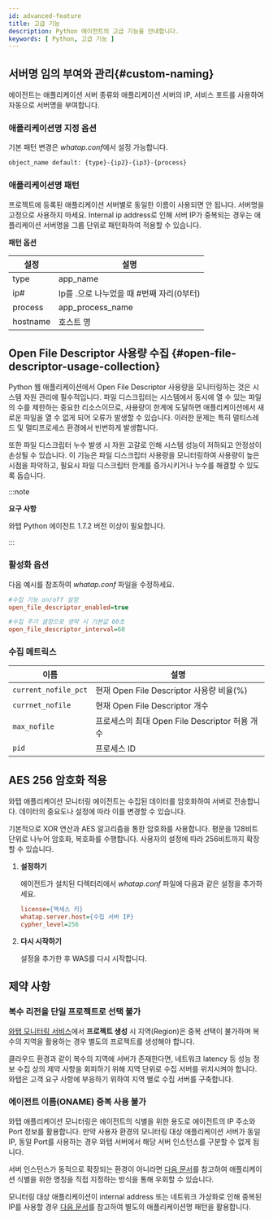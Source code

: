 ```yaml
---
id: advanced-feature
title: 고급 기능
description: Python 에이전트의 고급 기능을 안내합니다.
keywords: [ Python, 고급 기능 ]
---
```


## 서버명 임의 부여와 관리{#custom-naming}

에이전트는 애플리케이션 서버 종류와 애플리케이션 서버의 IP, 서비스 포트를 사용하여 자동으로 서버명을 부여합니다.

### 애플리케이션명 지정 옵션

기본 패턴 변경은 *whatap.conf*에서 설정 가능합니다.

```bash
object_name default: {type}-{ip2}-{ip3}-{process}
```

### 애플리케이션명 패턴

프로젝트에 등록된 애플리케이션 서버별로 동일한 이름이 사용되면 안 됩니다. 서버명을 고정으로 사용하지 마세요. Internal ip address로 인해 서버 IP가 중복되는 경우는 애플리케이션 서버명을 그룹 단위로 패턴화하여 적용할 수 있습니다.

**패턴 옵션**

|설정|설명|
|----|----|
|type|app_name|
|ip#|Ip를 .으로 나누었을 때 #번째 자리(0부터)|
|process|app_process_name|
|hostname|호스트 명|


## Open File Descriptor 사용량 수집 {#open-file-descriptor-usage-collection}

Python 웹 애플리케이션에서 Open File Descriptor 사용량을 모니터링하는 것은 시스템 자원 관리에 필수적입니다. 파일 디스크립터는 시스템에서 동시에 열 수 있는 파일의 수를 제한하는 중요한 리소스이므로, 사용량이 한계에 도달하면 애플리케이션에서 새로운 파일을 열 수 없게 되어 오류가 발생할 수 있습니다. 이러한 문제는 특히 멀티스레드 및 멀티프로세스 환경에서 빈번하게 발생합니다.

또한 파일 디스크립터 누수 발생 시 자원 고갈로 인해 시스템 성능이 저하되고 안정성이 손상될 수 있습니다. 이 기능은 파일 디스크립터 사용량을 모니터링하여 사용량이 높은 시점을 파악하고, 필요시 파일 디스크립터 한계를 증가시키거나 누수를 해결할 수 있도록 돕습니다.

:::note 

**요구 사항**

와탭 Python 에이전트 1.7.2 버전 이상이 필요합니다. 

:::

### 활성화 옵션 

다음 예시를 참조하여 *whatap.conf* 파일을 수정하세요. 

```ini 
#수집 기능 on/off 설정
open_file_descriptor_enabled=true

#수집 주기 설정으로 생략 시 기본값 60초
open_file_descriptor_interval=60
```

### 수집 메트릭스

|이름|설명|
|---|---|
|`current_nofile_pct`|현재 Open File Descriptor 사용량 비율(%)|
|`currnet_nofile`|현재 Open File Descriptor 개수|
|`max_nofile`|프로세스의 최대 Open File Descriptor 허용 개수|
|`pid`|프로세스 ID|


## AES 256 암호화 적용

와탭 애플리케이션 모니터링 에이전트는 수집된 데이터를 암호화하여 서버로 전송합니다. 데이터의 중요도나 설정에 따라 이를 변경할 수 있습니다.  

기본적으로 XOR 연산과 AES 알고리즘을 통한 암호화를 사용합니다. 평문을 128비트 단위로 나누어 암호화, 복호화를 수행합니다. 사용자의 설정에 따라 256비트까지 확장할 수 있습니다.

1. **설정하기**

    에이전트가 설치된 디렉터리에서 *whatap.conf* 파일에 다음과 같은 설정을 추가하세요.

    ```ini title='whatap.conf'
    license={액세스 키}
    whatap.server.host={수집 서버 IP}
    cypher_level=256
    ```

1. **다시 시작하기**

    설정을 추가한 후 WAS를 다시 시작합니다.


## 제약 사항

### 복수 리전을 단일 프로젝트로 선택 불가

[와탭 모니터링 서비스](https://service.whatap.io)에서 **프로젝트 생성** 시 지역(Region)은 중복 선택이 불가하며 복수의 지역을 활용하는 경우 별도의 프로젝트를 생성해야 합니다.

클라우드 환경과 같이 복수의 지역에 서버가 존재한다면, 네트워크 latency 등 성능 정보 수집 상의 제약 사항을 회피하기 위해 지역 단위로 수집 서버를 위치시켜야 합니다. 와탭은 고객 요구 사항에 부응하기 위하여 지역 별로 수집 서버를 구축합니다.

### 에이전트 이름(ONAME) 중복 사용 불가

와탭 애플리케이션 모니터링은 에이전트의 식별을 위한 용도로 에이전트의 IP 주소와 Port 정보를 활용합니다. 만약 사용자 환경의 모니터링 대상 애플리케이션 서버가 동일 IP, 동일 Port를 사용하는 경우 와탭 서버에서 해당 서버 인스턴스를 구분할 수 없게 됩니다.

서버 인스턴스가 동적으로 확장되는 환경이 아니라면 [다음 문서](#custom-naming)를 참고하여 애플리케이션 식별을 위한 명칭을 직접 지정하는 방식을 통해 우회할 수 있습니다.

모니터링 대상 애플리케이션이 internal address 또는 네트워크 가상화로 인해 중복된 IP를 사용할 경우 [다음 문서](#custom-naming)를 참고하여 별도의 애플리케이션명 패턴을 활용합니다.
